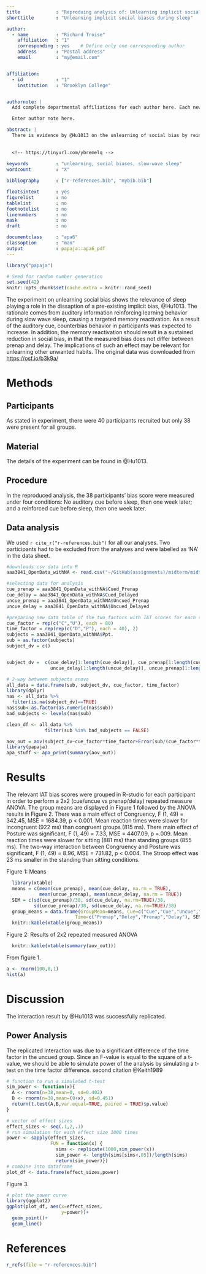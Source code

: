 ```yaml
---
title             : "Reproduing analysis of: Unlearning implicit social biases during sleep (2015)"
shorttitle        : "Unlearning implicit social biases during sleep"

author: 
  - name          : "Richard Troise"
    affiliation   : "1"
    corresponding : yes    # Define only one corresponding author
    address       : "Postal address"
    email         : "my@email.com"


affiliation:
  - id            : "1"
    institution   : "Brooklyn College"


authornote: |
  Add complete departmental affiliations for each author here. Each new line herein must be indented, like this line.

  Enter author note here.

abstract: |
  There is evidence by @Hu1013 on the unlearning of social bias by reinforcing a counterbias behavior during slow-wave/REM sleep - the optimal time frame to consolidate new memories. The reproduced analysis pertains to the interaction of cued and uncued reduction bias before sleep (prenap), then, one week later (delayed). A power analysis shows that the original effect size may only be observed approximately half the time on average.
  
  
  <!-- https://tinyurl.com/ybremelq -->
  
keywords          : "unlearning, social biases, slow-wave sleep"
wordcount         : "X"

bibliography      : ["r-references.bib", "mybib.bib"]

floatsintext      : yes
figurelist        : no
tablelist         : no
footnotelist      : no
linenumbers       : no
mask              : no
draft             : no

documentclass     : "apa6"
classoption       : "man"
output            : papaja::apa6_pdf
---
```


```r
library("papaja")
```

```r
# Seed for random number generation
set.seed(42)
knitr::opts_chunk$set(cache.extra = knitr::rand_seed)
```
  
  The experiment on unlearning social bias shows the relevance of sleep playing a role in the dissaption of a pre-existing implicit bias, @Hu1013. The rationale comes from auditory information reinforcing learning behavior during slow wave sleep, causing a targeted memory reactivation. As a result of the auditory cue, counterbias behavior in participants was expected to increase. In addition, the memory reactivation should result in a sustained reduction in social bias, in that the measured bias does not differ between prenap and delay. The implications of such an effect may be relevant for unlearning other unwanted habits. The original data was downloaded from [https://osf.io/b3k9a/](https://osf.io/b7x8q/)

# Methods

## Participants
  As stated in experiment, there were 40 participants recruited but only 38 were present for all groups.

## Material
  The details of the experiment can be found in @Hu1013.

## Procedure
  In the reproduced analysis, the 38 participants' bias score were measured under four conditions: No auditory cue before sleep, then one week later; and a reinforced cue before sleep, then one week later.
  
## Data analysis
We used `r cite_r("r-references.bib")` for all our analyses. Two participants had to be excluded from the analyses and were labelled as 'NA' in the data sheet.

```r
#downloads csv data into R
aaa3841_OpenData_withNA <- read.csv("~/GitHub(assignments)/midterm/midterm/aaa3841_OpenData_withNA.csv")

#selecting data for analysis
cue_prenap = aaa3841_OpenData_withNA$Cued_Prenap
cue_delay = aaa3841_OpenData_withNA$Cued_Delayed
uncue_prenap = aaa3841_OpenData_withNA$Uncued_Prenap
uncue_delay = aaa3841_OpenData_withNA$Uncued_Delayed

#preparing new data table of the two factors with IAT scores for each subject
cue_factor = rep(c("C","U"), each = 80)
time_factor = rep(rep(c("D","P"), each = 40), 2)
subjects = aaa3841_OpenData_withNA$Ppt.
sub = as.factor(subjects)
subject_dv = c()


subject_dv =  c(cue_delay[1:length(cue_delay)], cue_prenap[1:length(cue_prenap)], 
                uncue_delay[1:length(uncue_delay)], uncue_prenap[1:length(uncue_prenap)])

# 2-way between subjects anova 
all_data = data.frame(sub, subject_dv, cue_factor, time_factor)
library(dplyr)
nas <- all_data %>%
  filter(is.na(subject_dv)==TRUE)
nas$sub<-as.factor(as.numeric(nas$sub))
bad_subjects <- levels(nas$sub)

clean_df <- all_data %>%
              filter(sub %in% bad_subjects == FALSE)

aov_out = aov(subject_dv~cue_factor*time_factor+Error(sub/(cue_factor*time_factor)), clean_df)
library(papaja)
apa_stuff <- apa_print(summary(aov_out))

```

# Results
  The relevant IAT bias scores were grouped in R-studio for each participant in order to perform a 2x2 (cue/uncue vs prenap/delay) repeated measure ANOVA. The group means are displayed in Figure 1 followed by the ANOVA results in Figure 2. There was a main effect of Congruency, F (1, 49) = 342.45, MSE = 1684.39, p < 0.001. Mean reaction times were slower for incongruent (922 ms) than congruent groups (815 ms). There main effect of Posture was significant, F (1, 49) = 7.33, MSE = 4407.09, p =.009. Mean reaction times were slower for sitting (881 ms) than standing groups (855 ms). The two-way interaction between Congruency and Posture was significant, F (1, 49) = 8.96, MSE = 731.82, p < 0.004. The Stroop effect was 23 ms smaller in the standing than sitting conditions.

Figure 1: Means
```r
  library(xtable)
  means = c(mean(cue_prenap), mean(cue_delay, na.rm = TRUE), 
            mean(uncue_prenap), mean(uncue_delay, na.rm = TRUE))
  SEM = c(sd(cue_prenap)/38, sd(cue_delay, na.rm=TRUE)/38, 
          sd(uncue_prenap)/38, sd(uncue_delay, na.rm=TRUE)/38)
  group_means = data.frame(GroupMean=means, Cue=c("Cue","Cue","Uncue","Uncue"), 
                         Time=c("Prenap","Delay","Prenap","Delay"), SEM)
  knitr::kable(xtable(group_means))
```


Figure 2: Results of 2x2 repeated measured ANOVA
```r
  knitr::kable(xtable(summary(aov_out)))
```


From figure 1.
```r
a <- rnorm(100,0,1)
hist(a)
```

# Discussion
  The interaction result by @Hu1013 was successfully replicated.
  
## Power Analysis
  The replicated interaction was due to a significant difference of the time factor in the uncued group. Since an F-value is equal to the square of a t-value, we should be able to simulate power of the analysis by simulating a t-test on the time factor difference. second citation @Keith1989

```r
# function to run a simulated t-test
sim_power <- function(x){
  A <- rnorm(n=38,mean=0, sd=0.402)
  B <- rnorm(n=38,mean=(0+x), sd=0.451)
  return(t.test(A,B,var.equal=TRUE, paired = TRUE)$p.value)
}

# vector of effect sizes
effect_sizes <- seq(.1,2,.1)
# run simulation for each effect size 1000 times
power <- sapply(effect_sizes, 
                FUN = function(x) {
                  sims <- replicate(1000,sim_power(x))
                  sim_power <- length(sims[sims<.05])/length(sims)
                  return(sim_power)})
# combine into dataframe
plot_df <- data.frame(effect_sizes,power)

```

Figure 3.
```r
# plot the power curve
library(ggplot2)
ggplot(plot_df, aes(x=effect_sizes,
                    y=power))+
  geom_point()+
  geom_line()
```


\newpage

# References
```r
r_refs(file = "r-references.bib")
```

\begingroup
\setlength{\parindent}{-0.5in}
\setlength{\leftskip}{0.5in}

<div id = "refs"></div>
\endgroup
